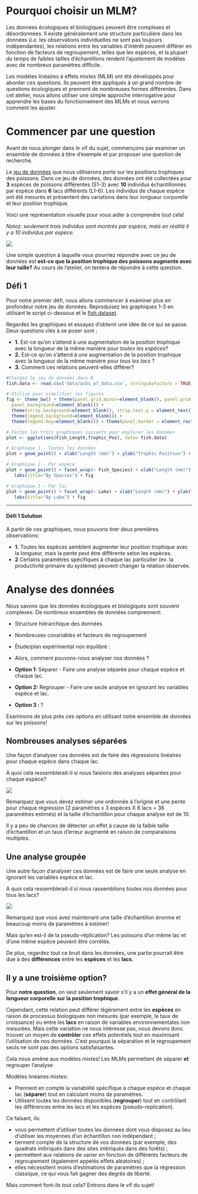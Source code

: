 # Pourquoi choisir un MLM?

Les données écologiques et biologiques peuvent être complexes et désordonnées. Il existe généralement une structure particulière dans les données (*i.e.* les observations individuelles ne sont pas toujours indépendantes), les relations entre les variables d'intérêt peuvent différer en fonction de facteurs de regroupement, telles que les espèces, et la plupart du temps de faibles tailles d'échantillons rendent l'ajustement de modèles avec de nombreux paramètres difficile.

Les modèles linéaires à effets mixtes (MLM) ont été développés pour aborder ces questions. Ils peuvent être appliqués à un grand nombre de questions écologiques et prennent de nombreuses formes différentes. Dans cet atelier, nous allons utiliser une simple approche interrogative pour apprendre les bases du fonctionnement des MLMs et nous verrons comment les ajuster. 

# Commencer par une question

Avant de nous plonger dans le vif du sujet, commençons par examiner un ensemble de données à titre d'exemple et par proposer une question de recherche.

Le [jeu de données](http://qcbs.ca/wiki/_media/qcbs_w7_data.csv) que nous utiliserons porte sur les positions trophiques des poissons. Dans ce jeu de données, des données ont été collectées pour **3** espèces de poissons différentes (S1-3) avec **10** individus échantillonnés par espèce dans **6** lacs différents (L1-6). Les individus de chaque espèce ont été mesurés et présentent des variations dans leur longueur corporelle et leur position trophique. 

Voici une représentation visuelle pour vous aider à comprendre tout cela! 

*Notez: seulement trois individus sont montrés par espèce, mais en réalité il y a 10 individus par espèce.*

![](images/fig_1_qcbs_wiki.png)

Une simple question à laquelle vous pourriez répondre avec ce jeu de données est **est-ce que la position trophique des poissons augmente avec leur taille?** Au cours de l'atelier, on tentera de répondre à cette question.

## Défi 1

Pour notre premier défi, nous allons commencer à examiner plus en profondeur notre jeu de données. 
Reproduisez les graphiques 1-3 en utilisant le script ci-dessous et le [fish dataset](http://qcbs.ca/wiki/_media/qcbs_w7_data.csv). 

Regardez les graphiques et essayez d'obtenir une idée de ce qui se passe. Deux questions clés à se poser sont :

- **1.** Est-ce qu'on s'attend à une augmentation de la position trophique avec la longueur de la même manière pour *toutes les espèces*?
- **2.** Est-ce qu'on s'attend à une augmentation de la position trophique avec la longueur de la même manière pour *tous les lacs* ?
- **3.** Comment ces relations peuvent-elles différer?

```r
#Chargez le jeu de données dans R 
fish.data <- read.csv('data/qcbs_w7_data.csv', stringsAsFactors = TRUE) # Cette ligne variera en fonction de l'endroit où vos données sont enregistrées.

# Utilisé pour simplifier les figures
fig <- theme_bw() + theme(panel.grid.minor=element_blank(), panel.grid.major=element_blank(), 
  panel.background=element_blank()) + 
  theme(strip.background=element_blank(), strip.text.y = element_text()) + 
  theme(legend.background=element_blank()) + 
  theme(legend.key=element_blank()) + theme(panel.border = element_rect(colour="black", fill=NA))

# Faites les trois graphiques suivants pour explorer les données
plot <- ggplot(aes(Fish_Length,Trophic_Pos), data= fish.data)

# Graphique 1 - Toutes les données
plot + geom_point() + xlab("Length (mm)") + ylab("Trophic Position") + labs(title="All Data") + fig

# Graphique 2 - Par espèce
plot + geom_point() + facet_wrap(~ Fish_Species) + xlab("Length (mm)") + ylab("Trophic Position") + 
   labs(title="By Species") + fig

# Graphique 3 – Par lac 
plot + geom_point() + facet_wrap(~ Lake) + xlab("Length (mm)") + ylab("Trophic Position") + 
   labs(title="By Lake") + fig
```

---

#### **Défi 1 Solution** {-}

A partir de ces graphiques, nous pouvons tirer deux premières observations:

- **1.** Toutes les espèces semblent augmenter leur position trophique avec la longueur, mais la pente peut être différente selon les espèces.
- **2** Certains paramètres spécifiques à chaque lac particulier (ex. la productivité primaire du système) peuvent changer la relation observée.

# Analyse des données

Nous savons que les données écologiques et biologiques sont souvent complexes. De nombreux ensembles de données comprennent:

- Structure hiérarchique des données
- Nombreuses covariables et facteurs de regroupement
- Étude/plan expérimental non équilibré :

- Alors, comment pouvons-nous analyser nos données ?

- **Option 1:** Séparer - Faire une analyse séparée pour chaque espèce et chaque lac.
- **Option 2:** Regrouper - Faire une seule analyse en ignorant les variables espèce et lac.
- **Option 3 : ** ?

Examinons de plus près ces options en utilisant notre ensemble de données sur les poissons!

## Nombreuses analyses séparées

Une façon d'analyser ces données est de faire des régressions linéaires pour chaque espèce dans chaque lac.

A quoi cela ressemblerait-il si nous faisions des analyses séparées pour chaque espèce?

![](images/fig_5_w5.png)

Remarquez que vous devez estimer une ordonnée à l’origine et une pente pour chaque régression (2 paramètres x 3 espèces X 6 lacs = 36 paramètres estimés) et la taille d'échantillon pour chaque analyse est de 10. 

Il y a peu de chances de détecter un effet à cause de la faible taille d'échantillon et un taux d'erreur augmenté en raison de comparaisons multiples.

## Une analyse groupée 

Une autre façon d'analyser ces données est de faire une seule analyse en ignorant les variables espèce et lac.

A quoi cela ressemblerait-il si nous rassemblions toutes nos données pour tous les lacs?

![](images/fig_6_w5.png)

Remarquez que vous avez maintenant une taille d'échantillon énorme et beaucoup moins de paramètres à estimer!

Mais qu'en est-il de la pseudo-réplication? Les poissons d'un même lac et d'une même espèce peuvent être corrélés.

De plus, regardez tout ce bruit dans les données, une partie pourrait être due à des **différences** entre les **espèces** et les **lacs**.

## Il y a une troisième option? 

Pour **notre question**, on veut seulement savoir s'il y a un **effet général de la longueur corporelle sur la position trophique**.

Cependant, cette relation peut différer légèrement entre les **espèces** en raison de processus biologiques non mesurés (par exemple, le taux de croissance) ou entre les **lacs** en raison de variables environnementales non mesurées. Mais cette variation ne nous intéresse pas, nous devons donc trouver un moyen de **contrôler** ces effets potentiels tout en maximisant l'utilisation de nos données. C'est pourquoi la séparation et le regroupement seuls ne sont pas des options satisfaisantes.
 
Cela nous amène aux modèles mixtes! Les MLMs permettent de séparer **et** regrouper l'analyse

Modèles linéaires mixtes:

- Prennent en compte la variabilité spécifique à chaque espèce et chaque lac (**séparer**) tout en calculant moins de paramètres.
- Utilisent toutes les données disponibles (**regrouper**) tout en contrôlant les différences entre les lacs et les espèces (pseudo-replication).

Ce faisant, ils:  

- vous permettent d'utiliser toutes les données dont vous disposez au lieu d'utiliser les moyennes d'un échantillon non indépendant ;
- tiennent compte de la structure de vos données (par exemple, des quadrats imbriqués dans des sites imbriqués dans des forêts) ;
- permettent aux relations de varier en fonction de différents facteurs de regroupement (également appelés effets aléatoires) ;
- elles nécessitent moins d'estimations de paramètres que la régression classique, ce qui vous fait gagner des degrés de liberté. 

Mais comment font-ils tout cela? Entrons dans le vif du sujet!




